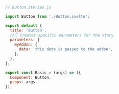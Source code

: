 ```js
// Button.stories.js

import Button from './Button.svelte';

export default {
  title: 'Button',
  //👇 Creates specific parameters for the story
  parameters: {
    myAddon: {
      data: 'this data is passed to the addon',
    },
  },
};

export const Basic = (args) => ({
  Component: Button,
  props: args,
});
```
